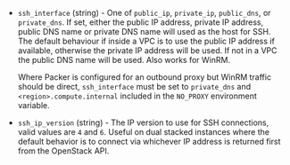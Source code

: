 <!-- Code generated from the comments of the SSHInterface struct in helper/communicator/config.go; DO NOT EDIT MANUALLY -->

-   `ssh_interface` (string) - One of `public_ip`, `private_ip`, `public_dns`, or `private_dns`. If
    set, either the public IP address, private IP address, public DNS name
    or private DNS name will used as the host for SSH. The default behaviour
    if inside a VPC is to use the public IP address if available, otherwise
    the private IP address will be used. If not in a VPC the public DNS name
    will be used. Also works for WinRM.
    
    Where Packer is configured for an outbound proxy but WinRM traffic
    should be direct, `ssh_interface` must be set to `private_dns` and
    `<region>.compute.internal` included in the `NO_PROXY` environment
    variable.
    
-   `ssh_ip_version` (string) - The IP version to use for SSH connections, valid values are `4` and `6`.
    Useful on dual stacked instances where the default behavior is to
    connect via whichever IP address is returned first from the OpenStack
    API.
    
